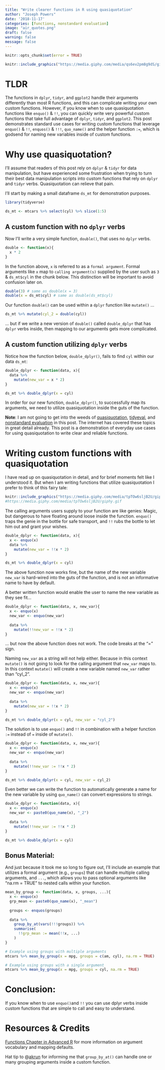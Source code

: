 ```yaml
---
title: "Write clearer functions in R using quasiquotation"
author: "Joseph Powers"
date: '2018-11-17'
categories: [functions, nonstandard evaluation]
image: "air_quotes.png"
draft: false
warning: false
message: false
---
```


```r
knitr::opts_chunk$set(error = TRUE)
```

```r
knitr::include_graphics("https://media.giphy.com/media/qs6ev2pm8g9dS/giphy.gif")
```

# TLDR
The functions in `dplyr`, `tidyr`, and `ggplot2` handle their arguments differently than most R functions, and this can complicate writing your own custom functions. However, if you know when to use quasiquotation functions like `enquo()` & `!!`, you can quickly write very powerful custom functions that take full advantage of `dplyr`, `tidyr`, and `ggplot2`. This post demonstrates standard use cases for writing custom functions that leverage `enquo()` & `!!`, `enquos()` & `!!!`, `quo_name()` and the helper function `:=`, which is godsend for naming new variables inside of custom functions. 

# Why use quasiquotation?
I'll assume that readers of this post rely on `dplyr` & `tidyr` for data manipulation, but have experienced some frustration when trying to turn their best data manipulation scripts into custom functions that rely on `dplyr` and `tidyr` verbs. Quasiquotation can relieve that pain.

I'll start by making a small dataframe `ds_mt` for demonstration purposes.
```r
library(tidyverse)

ds_mt <- mtcars %>% select(cyl) %>% slice(1:5)
```

## A custom function with no `dplyr` verbs
Now I'll write a very simple function, `double()`, that uses no `dplyr` verbs.
```r
double <- function(x){
  x * 2
}
```

In the function above, `x` is referred to as a `formal argument`. Formal arguments like `x` map to `calling argument(s)` supplied by the user such as `3` & `ds_mt$cyl` in the chunk below. This distinction will be important to avoid confusion later on. 

```r
double(3) # same as double(x = 3)
double(x = ds_mt$cyl) # same as double(ds_mt$cyl)
```

Our function `double()` can be used within a `dplyr` function like `mutate()` ... 
```r
ds_mt %>% mutate(cyl_2 = double(cyl))
```

... but if we write a new version of `double()` called `double_dplyr` that has `dplyr` verbs inside, then mapping to our arguments gets more complicated. 

## A custom function utilizing `dplyr` verbs
Notice how the function below, `double_dplyr()`, fails to find `cyl` within our data `ds_mt`:
```r
double_dplyr <- function(data, x){
  data %>% 
    mutate(new_var = x * 2)
}

ds_mt %>% double_dplyr(x = cyl)
```

In order for our new function, `double_dplyr()`, to successfully map its arguments, we need to utilize quasiquotation inside the guts of the function. 

**Note**: I am not going to get into the weeds of [quasiquotation](https://adv-r.hadley.nz/quasiquotation.html), [tidyeval](https://www.rstudio.com/resources/webinars/tidy-eval/), and [nonstandard evaluation](https://cran.r-project.org/web/packages/dplyr/vignettes/programming.html) in this post. The internet has covered these topics in great detail already. This post is a demonstration of everyday use cases for using quasiquotation to write clear and reliable functions. 

# Writing custom functions with quasiquotation
I have read up on quasiquotation in detail, and for brief moments felt like I understood it. But when I am writing functions that utilize quasiquotation I prefer to think of this fairy tale:

```r
knitr::include_graphics("https://media.giphy.com/media/tpTOw6sljB2U/giphy.gif")
#https://media.giphy.com/media/tpTOw6sljB2U/giphy.gif
```

The calling arguments users supply to your function are like genies: Magic, but dangerous to have floating around loose inside the function. `enquo()` traps the genie in the bottle for safe transport, and `!!` rubs the bottle to let him out and grant your wishes. 
```r
double_dplyr <- function(data, x){
  x <- enquo(x)
  data %>% 
    mutate(new_var = !!x * 2)
}

ds_mt %>% double_dplyr(x = cyl)
```

The above function now works fine, but the name of the new variable `new_var` is hard-wired into the guts of the function, and is not an informative name to have by default. 

A better written function would enable the user to name the new variable as they see fit...
```r
double_dplyr <- function(data, x, new_var){
  x <- enquo(x)
  new_var <- enquo(new_var)
  
  data %>% 
    mutate(!!new_var = !!x * 2)
}
```

... but now the above function does not work. The code breaks at the "=" sign. 

Naming `new_var` as a string will not help either. Because in this context `mutate()` is not going to look for the calling argument that `new_var` maps to. In this context `mutate()` will create a new variable named `new_var` rather than "cyl_2". 
```r
double_dplyr <- function(data, x, new_var){
  x <- enquo(x)
  new_var <- enquo(new_var)
  
  data %>% 
    mutate(new_var = !!x * 2)
}

ds_mt %>% double_dplyr(x = cyl, new_var = "cyl_2")
```

The solution is to use `enquo()` and `!!` in combination with a helper function `:=` instead of `=` inside of `mutate()`. 
```r
double_dplyr <- function(data, x, new_var){
  x <- enquo(x)
  new_var <- enquo(new_var)
  
  data %>% 
    mutate(!!new_var := !!x * 2)
}

ds_mt %>% double_dplyr(x = cyl, new_var = cyl_2)
```

Even better we can write the function to automatically generate a name for the new variable by using `quo_name()` can convert expressions to strings.
```r
double_dplyr <- function(data, x){
  x <- enquo(x)
  new_var <- paste0(quo_name(x), "_2")
  
  data %>% 
    mutate(!!new_var := !!x * 2)
}

ds_mt %>% double_dplyr(x = cyl)
```

## Bonus Material: 
And just because it took me so long to figure out, I'll include an example that utilizes a formal argument (e.g., `groups`) that can handle multiple calling arguments, and `...`, which allows you to pass optional arguments like "na.rm = TRUE" to nested calls within your function. 
```r
mean_by_group <- function(data, x, groups, ...){
  x <- enquo(x)
  grp_mean <- paste0(quo_name(x), "_mean")
  
  groups <- enquos(groups)
  
  data %>% 
    group_by_at(vars(!!!groups)) %>% 
    summarise(
      !!grp_mean := mean(!!x, ...)
    )
}

# Example using groups with multiple arguments
mtcars %>% mean_by_group(x = mpg, groups = c(am, cyl), na.rm = TRUE)

# Example using groups with a single argument
mtcars %>% mean_by_group(x = mpg, groups = cyl, na.rm = TRUE)
```

# Conclusion: 
If you know when to use `enquo()`and `!!` you can use dplyr verbs inside custom functions that are simple to call and easy to understand.    

# Resources & Credits
[Functions Chapter in Advanced R](http://adv-r.had.co.nz/Functions.html) for more information on argument vocabulary and mapping defaults. 

Hat tip to @[akrun](https://stackoverflow.com/questions/53160709/pass-multiple-calling-arguments-to-a-formal-argument-in-dplyr-custom-function-wi/53160726#53160726) for informing me that `group_by_at()` can handle one or many grouping arguments inside a custom function. 
